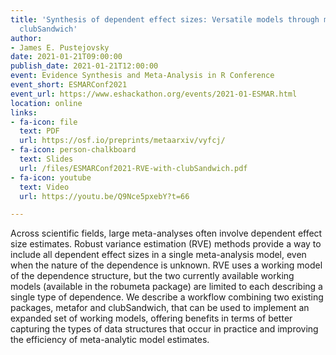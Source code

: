 ```yaml
---
title: 'Synthesis of dependent effect sizes: Versatile models through metafor and
  clubSandwich'
author:
- James E. Pustejovsky
date: 2021-01-21T09:00:00
publish_date: 2021-01-21T12:00:00
event: Evidence Synthesis and Meta-Analysis in R Conference
event_short: ESMARConf2021
event_url: https://www.eshackathon.org/events/2021-01-ESMAR.html
location: online
links:
- fa-icon: file
  text: PDF
  url: https://osf.io/preprints/metaarxiv/vyfcj/
- fa-icon: person-chalkboard
  text: Slides
  url: /files/ESMARConf2021-RVE-with-clubSandwich.pdf
- fa-icon: youtube
  text: Video
  url: https://youtu.be/Q9Nce5pxebY?t=66

---
```



Across scientific fields, large meta-analyses often involve dependent effect size estimates. Robust variance estimation (RVE) methods provide a way to include all dependent effect sizes in a single meta-analysis model, even when the nature of the dependence is unknown. RVE uses a working model of the dependence structure, but the two currently available working models (available in the robumeta package) are limited to each describing a single type of dependence. We describe a workflow combining two existing packages, metafor and clubSandwich, that can be used to implement an expanded set of working models, offering benefits in terms of better capturing the types of data structures that occur in practice and improving the efficiency of meta-analytic model estimates.

